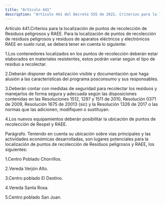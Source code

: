 ```yaml
---
title: "Artículo 441"
description: "Artículo 441 del Decreto 555 de 2021. Criterios para la localización de puntos de recolección de Residuos peligrosos y RAEE."
---
```


Artículo 441.Criterios para la localización de puntos de recolección de Residuos peligrosos y RAEE. Para la localización de puntos de recolección de residuos peligrosos y residuos de aparatos eléctricos y electrónicos RAEE en suelo rural, se deberá tener en cuenta lo siguiente:
 
1.Los contenedores localizados en los puntos de recolección deberán estar elaborados en materiales resistentes, estos podrán variar según el tipo de residuo a recolectar.
 
2.Deberán disponer de señalización visible y documentación que haga alusión a las características del programa posconsumo y sus responsables.
 
3.Deberán contar con medidas de seguridad para recolectar los residuos y manejarlos de forma segura y adecuada según las disposiciones contenidas en las Resoluciones 1512, 1297 y 1511 de 2010, Resolución 0371 de 2009, Resolución 1675 de 20013 (sic) y la Resolución 1326 de 2017 o las normas que las adicionen, modifiquen o sustituyan.
 
4.Los nuevos equipamientos deberán posibilitar la ubicación de puntos de recolección de Respel y RAEE.
 
Parágrafo. Teniendo en cuenta su ubicación sobre vías principales y las actividades económicas desarrolladas, son lugares potenciales para la localización de puntos de recolección de Residuos peligrosos y RAEE, los siguientes:
 
1.Centro Poblado Chorrillos.
 
2.Vereda Verjón Alto.
 
3.Centro poblado El Destino.
 
4.Vereda Santa Rosa.
 
5.Centro poblado San Juan.
